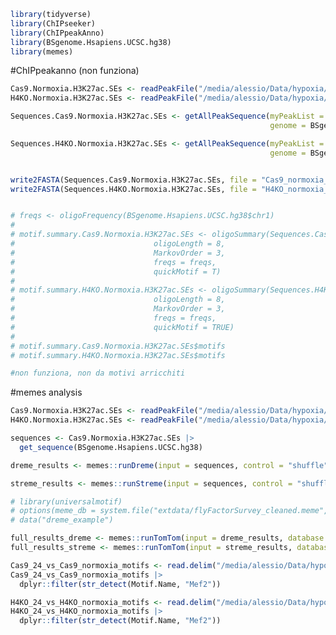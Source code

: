 ```r
library(tidyverse)
library(ChIPseeker)
library(ChIPpeakAnno)
library(BSgenome.Hsapiens.UCSC.hg38)
library(memes)
```

#ChIPpeakanno (non funziona)
```r
Cas9.Normoxia.H3K27ac.SEs <- readPeakFile("/media/alessio/Data/hypoxia/ChIPseq/ROSE_analysis/rose_bitbucket_python2_results/RESULTS_ROSE_H3K27ac/CAS9_normoxia.bed")
H4KO.Normoxia.H3K27ac.SEs <- readPeakFile("/media/alessio/Data/hypoxia/ChIPseq/ROSE_analysis/rose_bitbucket_python2_results/RESULTS_ROSE_H3K27ac/H4KO_normoxia.bed")

Sequences.Cas9.Normoxia.H3K27ac.SEs <- getAllPeakSequence(myPeakList = Cas9.Normoxia.H3K27ac.SEs,
                                                          genome = BSgenome.Hsapiens.UCSC.hg38)

Sequences.H4KO.Normoxia.H3K27ac.SEs <- getAllPeakSequence(myPeakList = H4KO.Normoxia.H3K27ac.SEs,
                                                          genome = BSgenome.Hsapiens.UCSC.hg38)


write2FASTA(Sequences.Cas9.Normoxia.H3K27ac.SEs, file = "Cas9_normoxia_H3K27ac_SEs.fa")
write2FASTA(Sequences.H4KO.Normoxia.H3K27ac.SEs, file = "H4KO_normoxia_H3K27ac_SEs.fa")


# freqs <- oligoFrequency(BSgenome.Hsapiens.UCSC.hg38$chr1)
# 
# motif.summary.Cas9.Normoxia.H3K27ac.SEs <- oligoSummary(Sequences.Cas9.Normoxia.H3K27ac.SEs, 
#                               oligoLength = 8,
#                               MarkovOrder = 3,
#                               freqs = freqs,
#                               quickMotif = T)
# 
# motif.summary.H4KO.Normoxia.H3K27ac.SEs <- oligoSummary(Sequences.H4KO.Normoxia.H3K27ac.SEs, 
#                               oligoLength = 8,
#                               MarkovOrder = 3,
#                               freqs = freqs,
#                               quickMotif = TRUE)
# 
# motif.summary.Cas9.Normoxia.H3K27ac.SEs$motifs
# motif.summary.H4KO.Normoxia.H3K27ac.SEs$motifs

#non funziona, non da motivi arricchiti
```


#memes analysis
```r
Cas9.Normoxia.H3K27ac.SEs <- readPeakFile("/media/alessio/Data/hypoxia/ChIPseq/ROSE_analysis/rose_bitbucket_python2_results/RESULTS_ROSE_H3K27ac/CAS9_normoxia.bed")
H4KO.Normoxia.H3K27ac.SEs <- readPeakFile("/media/alessio/Data/hypoxia/ChIPseq/ROSE_analysis/rose_bitbucket_python2_results/RESULTS_ROSE_H3K27ac/H4KO_normoxia.bed")

sequences <- Cas9.Normoxia.H3K27ac.SEs |> 
  get_sequence(BSgenome.Hsapiens.UCSC.hg38)

dreme_results <- memes::runDreme(input = sequences, control = "shuffle")

streme_results <- memes::runStreme(input = sequences, control = "shuffle")

```

```r
# library(universalmotif)
# options(meme_db = system.file("extdata/flyFactorSurvey_cleaned.meme", package = "memes", mustWork = TRUE))
# data("dreme_example")

full_results_dreme <- memes::runTomTom(input = dreme_results, database = "Databases/motif_databases/HUMAN/HOCOMOCOv11_core_HUMAN_mono_meme_format.meme")
full_results_streme <- memes::runTomTom(input = streme_results, database = "Databases/motif_databases/HUMAN/HOCOMOCOv11_core_HUMAN_mono_meme_format.meme")

```

```r
Cas9_24_vs_Cas9_normoxia_motifs <- read.delim("/media/alessio/Data/hypoxia/ChIPseq/Motifs_analysis/Cas9_24_vs_Cas9_normoxia_findMotifsGenome_output/knownResults.txt")
Cas9_24_vs_Cas9_normoxia_motifs |> 
  dplyr::filter(str_detect(Motif.Name, "Mef2"))

H4KO_24_vs_H4KO_normoxia_motifs <- read.delim("/media/alessio/Data/hypoxia/ChIPseq/Motifs_analysis/H4KO_24_vs_H4KO_normoxia_findMotifsGenome_output/knownResults.txt")
H4KO_24_vs_H4KO_normoxia_motifs |> 
  dplyr::filter(str_detect(Motif.Name, "Mef2"))
```


